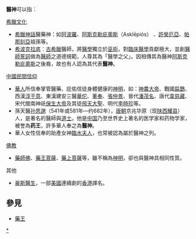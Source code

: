 '''醫神'''可以指：

;[[希臘文化|希臘文化]]
* [[希臘神話|希臘神話]]醫藥神：如[[阿波羅|阿波羅]]、[[阿斯克勒庇奧斯|阿斯克勒庇奧斯]]（Asklēpiós） 、[[許癸厄亞|許癸厄亞]]、[[帕那刻亞|帕那刻亞]]祖孫等。
* [[希波克拉底|希波克拉底]]：[[古希臘|古希臘]]醫師，將[[醫學|醫學]]獨立於[[巫術|巫術]]，對[[臨床醫學|臨床醫學]]貢獻極大，並創[[醫師誓詞|醫師誓詞]]做為[[醫師|醫師]]之道德規範，人尊其為「醫學之父」。因相傳其為醫神[[阿斯克勒庇奧斯|阿斯克勒庇奧斯]]之後裔，故也有人認為其代表'''醫神'''。

;[[中國民間信仰|中國民間信仰]]
* [[華人|華人]]所信奉掌管醫藥、庇佑信徒身體健康的[[神明|神明]]，如：[[神農大帝|神農大帝]]、戰國[[扁鵲|扁鵲]]、西漢[[淳于意|淳于意]]、東漢建安三醫[[華佗|華佗]]、[[董奉|董奉]]、[[張仲景|張仲景]]、晉代[[潘茂名|潘茂名]]、唐代[[韋慈藏|韋慈藏]]、宋代閩南神祇[[保生大帝|保生大帝]]及其徒[[飛天大聖|飛天大聖]]、明代[[李時珍|李時珍]]等。
* 孫天醫[[孙思邈|孙思邈]]（541年或581年—约682年），[[唐朝|唐朝]]京兆华原（现[[陕西|陕西]][[耀县|耀县]]）人，是著名的醫師與[[道士|道士]]。他是[[中国|中国]]乃至世界史上著名的医学家和药物学家，被誉為'''药王'''，許多華人奉之為'''醫神'''。
* 華人女性信奉的助產女神[[臨水夫人|臨水夫人]]，也常被認為屬於醫神之列。

;[[佛教|佛教]]
* [[藥師佛|藥師佛]]、[[藥王菩薩|藥王菩薩]]、[[藥上菩薩|藥上菩薩]]等，雖不稱為[[神明|神明]]，卻也與醫神具相同性質。

;其他
* [[豪斯醫生|豪斯醫生]]，一部[[美國|美國]]連續劇的[[香港|香港]]譯名。

== 參見 ==
*[[藥王|藥王]]

[[Category:醫藥之神|*]]

{{disambig|CAT=二字消歧义}}